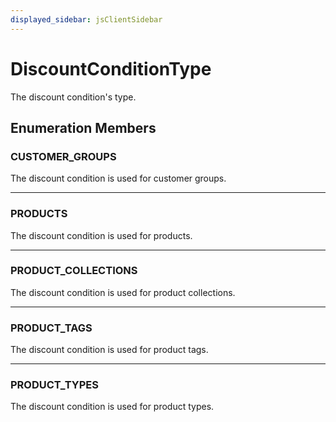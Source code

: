 ```yaml
---
displayed_sidebar: jsClientSidebar
---
```



# DiscountConditionType

The discount condition's type.

## Enumeration Members

### CUSTOMER\_GROUPS

The discount condition is used for customer groups.

___

### PRODUCTS

The discount condition is used for products.

___

### PRODUCT\_COLLECTIONS

The discount condition is used for product collections.

___

### PRODUCT\_TAGS

The discount condition is used for product tags.

___

### PRODUCT\_TYPES

The discount condition is used for product types.
